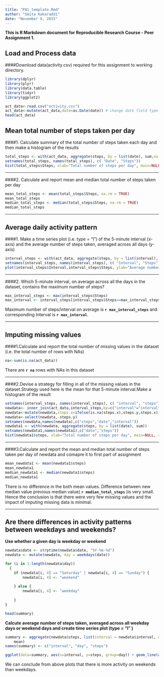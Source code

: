 ```yaml
---
title: "PA1_template.Rmd"
author: "Smita Kakaraddi"
date: "November 9, 2015"
---
```

**This is R Markdown document for Reproducible Research Course - Peer Assignment 1.**

## Load and Process data

####Download data(activity.csv) required for this assignment to working directory. 

```r
library(dplyr)
library(plyr)
library(data.table)
library(tidyr)
library(ggplot2)
```

```r
act_data<-read.csv("activity.csv")
act_data<-mutate(act_data,date=as.Date(date)) # change date field type
head(act_data)
```

##  Mean total number of steps taken per day

####1. Calculate summary of the total number of steps taken each day and then make a histogram of the results 

```r
total_steps <- with(act_data, aggregate(steps, by = list(date), sum,na.rm = FALSE))
setnames(total_steps, names(total_steps), c( "Date", "Steps"))
hist(total_steps$Steps, xlab="Total number of steps per day", main=NULL, col="pink")
```

***
####2. Calculate and report mean and median total number of steps taken per day

```r
mean_total_steps <- mean(total_steps$Steps, na.rm = TRUE)
mean_total_steps
median_total_steps <- median(total_steps$Steps, na.rm = TRUE)
median_total_steps
```
***
## Average daily activity pattern

####1. Make a time series plot (i.e. type = "l") of the 5-minute interval (x-axis) and the average number of steps taken, averaged across all days (y-axis)

```r
interval_steps <- with(act_data, aggregate(steps, by = list(interval), FUN="mean",na.rm = TRUE))
setnames(interval_steps, names(interval_steps), c( "Interval", "Steps"))
plot(interval_steps$Interval,interval_steps$Steps, ylab="Average number of steps per interval",xlab="Interval", main=NULL, type="l", lwd=2, col="red")
```

***
####2. Which 5-minute interval, on average across all the days in the dataset, contains the maximum number of steps?

```r
max_interval_steps <- max(interval_steps$Steps)
max_interval <- interval_steps[interval_steps$Steps==max_interval_steps,1]
```
   Maximum number of steps/interval on average is **`r max_interval_steps`** and corresponding Interval is **`r max_interval`**.

***
## Imputing missing values

####1.Calculate and report the total number of missing values in the dataset (i.e. the total number of rows with NAs)

```r
na<-sum(is.na(act_data))
```
There are **`r na`**  rows with NAs in this dataset

***
####2.Devise a strategy for filling in all of the missing values in the dataset.Strategy used here is the mean for that 5-minute interval.Make a histogram of the result

```r
setnames(interval_steps, names(interval_steps), c( "interval", "steps")) # renaming the columns names ( remoed caps)
newdata<- inner_join(act_data,interval_steps,by=c("interval"="interval"))
newdata<-mutate(newdata,steps.x=ifelse(is.na(steps.x),steps.y,steps.x)) 
newdata<-select(newdata,-steps.y)
setnames(newdata,names(newdata),c("steps","date","interval"))
newdata1 <- with(newdata, aggregate(steps, by = list(date), sum))
setnames(newdata1,names(newdata1),c("date","steps"))
hist(newdata1$steps, xlab="Total number of steps per day", main=NULL, col="orange")
```

***
####3.Calculate and report the mean and median total number of steps taken per day of newdata and comapre it to first part of assignment

```r
mean_newdata1 <- mean(newdata1$steps)
mean_newdata1
median_newdata1 <- median(newdata1$steps)
median_newdata1
```
There is no difference in the both mean values.
Difference between new median value previous median value( **`r median_total_steps`** )is very small. Hence the conclusion is that there were very few missing values and the impact of imputing missing data is minimal.

***
## Are there differences in activity patterns between weekdays and weekends?

**Use whether a given day is weekday or weekend**
```r
newdata$date <- strptime(newdata$date, "%Y-%m-%d")
newdata <- mutate(newdata, day = weekdays(date))

for (i in 1:length(newdata$day)) 
  {
    if (newdata[i, 4] == "Saturday" | newdata[i, 4] == "Sunday") {
        newdata[i, 4] <- "weekend"
        
    } else {
        newdata[i, 4] <- "weekday"
        
    }
}

head(summary)
```

**Calcute average number of steps taken, averaged across all weekday days or weekend days and create time series plot (type = "l" )**

```r

summary <- aggregate(newdata$steps, list(interval = newdata$interval, day = newdata$day), 
    mean)
names(summary) <- c("interval", "day", "steps")

ggplot(data=summary, aes(x=interval, y=steps, group=day)) + geom_line(aes(color=day))+ facet_wrap(~ day, nrow=2)

```


We can conclude from above plots that there is more activity on weekends than weekdays.


